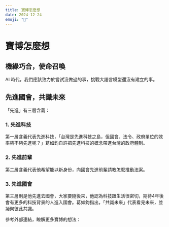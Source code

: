 ```yaml
---
title: 寶博怎麼想
date: 2024-12-24
emoji: "🧠"
---
```




# 寶博怎麼想

## 機緣巧合，使命召喚

AI 時代，我們應該致力於嘗試沒做過的事，挑戰大語言模型還沒有建立的事。

## 先進國會，共識未來

「先進」有三層含義：

### 1. 先進科技

第一層含義代表先進科技，「台灣是先進科技之島，但國會、法令、政府單位的效率夠不夠先進呢？」葛如鈞自許把先進科技的概念帶進台灣的政府體制。

### 2. 先進前輩

第二層含義代表他希望能以新身份，向國會先進前輩請教怎麼推動法案。

### 3. 先進國會

第三層則是他先進去國會，大家要隨後來，他認為科技跟生活很密切，期待4年後會有更多的科技背景的人進入國會。葛如鈞指出，「共識未來」代表看見未來，並凝聚彼此共識。

參考外部連結，瞭解更多寶博的想法：

<Cards>
	<Card href="https://ynews.page.link/dQXQ2" target="_blank" title="為何跳政治火坑？">
		<ExternalLink slot="icon" />
	</Card>
	<Card href="https://udn.com/news/story/123475/7720204" target="_blank" title="這四年的理念核心？">
		<ExternalLink slot="icon" />
	</Card>
	<Card href="https://www.youtube.com/watch?v=3Z1Mv5ZtvVM" target="_blank" title="將來想推動什麼？">
		<ExternalLink slot="icon" />
	</Card>
</Cards>
